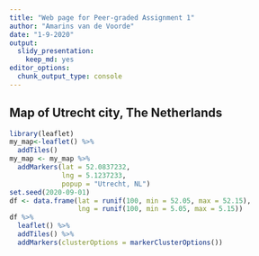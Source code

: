 ```yaml
---
title: "Web page for Peer-graded Assignment 1"
author: "Amarins van de Voorde"
date: "1-9-2020"
output: 
  slidy_presentation: 
    keep_md: yes
editor_options: 
  chunk_output_type: console
---
```


## Map of Utrecht city, The Netherlands
```r
library(leaflet)
my_map<-leaflet() %>%
  addTiles()
my_map <- my_map %>% 
  addMarkers(lat = 52.0837232,
             lng = 5.1237233,
             popup = "Utrecht, NL")
set.seed(2020-09-01)
df <- data.frame(lat = runif(100, min = 52.05, max = 52.15),
                 lng = runif(100, min = 5.05, max = 5.15))
df %>%
  leaflet() %>%
  addTiles() %>%
  addMarkers(clusterOptions = markerClusterOptions())
```

